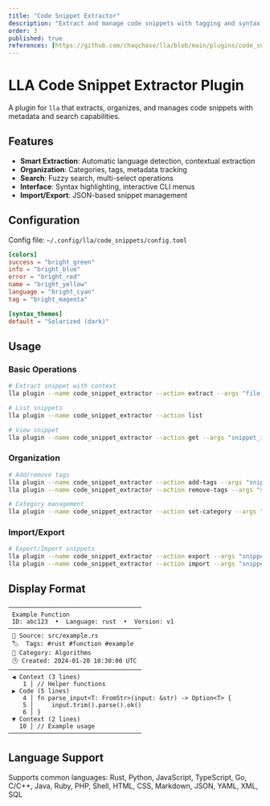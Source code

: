 ```yaml
---
title: "Code Snippet Extractor"
description: "Extract and manage code snippets with tagging and syntax highlighting support"
order: 3
published: true
references: [https://github.com/chaqchase/lla/blob/main/plugins/code_snippet_extractor]
---
```

# LLA Code Snippet Extractor Plugin

A plugin for `lla` that extracts, organizes, and manages code snippets with metadata and search capabilities.

## Features

- **Smart Extraction**: Automatic language detection, contextual extraction
- **Organization**: Categories, tags, metadata tracking
- **Search**: Fuzzy search, multi-select operations
- **Interface**: Syntax highlighting, interactive CLI menus
- **Import/Export**: JSON-based snippet management

## Configuration

Config file: `~/.config/lla/code_snippets/config.toml`

```toml
[colors]
success = "bright_green"
info = "bright_blue"
error = "bright_red"
name = "bright_yellow"
language = "bright_cyan"
tag = "bright_magenta"

[syntax_themes]
default = "Solarized (dark)"
```

## Usage

### Basic Operations

```bash
# Extract snippet with context
lla plugin --name code_snippet_extractor --action extract --args "file.rs" "function_name" 10 20 3

# List snippets
lla plugin --name code_snippet_extractor --action list

# View snippet
lla plugin --name code_snippet_extractor --action get --args "snippet_id"
```

### Organization

```bash
# Add/remove tags
lla plugin --name code_snippet_extractor --action add-tags --args "snippet_id" "tag1" "tag2"
lla plugin --name code_snippet_extractor --action remove-tags --args "snippet_id" "tag1"

# Category management
lla plugin --name code_snippet_extractor --action set-category --args "snippet_id" "category_name"
```

### Import/Export

```bash
# Export/Import snippets
lla plugin --name code_snippet_extractor --action export --args "snippets.json"
lla plugin --name code_snippet_extractor --action import --args "snippets.json"
```

## Display Format

```
─────────────────────────────────────
 Example Function
 ID: abc123  •  Language: rust  •  Version: v1
─────────────────────────────────────
 📂 Source: src/example.rs
 🏷️  Tags: #rust #function #example
 📁 Category: Algorithms
 🕒 Created: 2024-01-20 10:30:00 UTC
─────────────────────────────────────
 ◀ Context (3 lines)
    1 │ // Helper functions
 ▶ Code (5 lines)
    4 │ fn parse_input<T: FromStr>(input: &str) -> Option<T> {
    5 │     input.trim().parse().ok()
    6 │ }
 ▼ Context (2 lines)
   10 │ // Example usage
─────────────────────────────────────
```

## Language Support

Supports common languages: Rust, Python, JavaScript, TypeScript, Go, C/C++, Java, Ruby, PHP, Shell, HTML, CSS, Markdown, JSON, YAML, XML, SQL
